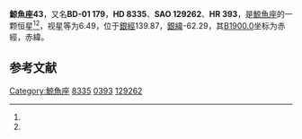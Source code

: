 {{Starbox begin
| name = 鯨魚座43
}}
{{Starbox observe
| epoch = [[J2000.0|J2000.0]]
| constell = [[鯨魚座|鯨魚座]]<ref name=SIMBAD>{{cite web
 | url=http://simbad.u-strasbg.fr/simbad/sim-id?Ident=HR+393
 | title =Pulsating variable Star
 | publisher=Centre de Données astronomiques de Strasbourg
 | work=SIMBAD
 | accessdate=2012-07-13}}</ref><ref name=DATA>{{cite web
 | url=http://vizier.u-strasbg.fr/viz-bin/VizieR-5?-out.add=.&-source=5050&-corr=PK=HR&-out.max=9999&HR=393
 | title=VizieR Detailed Page
 | accessdate=2012-07-13
 | archive-date=2016-03-05
 | archive-url=https://web.archive.org/web/20160305021527/http://vizier.u-strasbg.fr/viz-bin/VizieR-5?-out.add=.&-source=5050&-corr=PK=HR&-out.max=9999&HR=393
 | dead-url=no
 }}</ref>
| 星官 = 
| ra = {{RA|1|22|34.8}}<ref name=SIMBAD /><ref name=DATA />
| dec = {{DEC|-0|26|59}}<ref name=SIMBAD /><ref name=DATA />
| appmag_v = 6.49<ref name=SIMBAD /><ref name=DATA />
}}
{{Starbox character
| class = gK0<ref name=SIMBAD /><ref name=DATA />
| b-v = 1.08<ref name=SIMBAD /><ref name=DATA />
| u-b = 1.01<ref name=SIMBAD /><ref name=DATA />
| r-i = <ref name=SIMBAD /><ref name=DATA />
| variable = 
}}
{{Starbox astrometry
| radial_v = 1.01
| prop_mo_ra = 14
| parallax = 
| p_error = 
}}
{{Starbox catalog
| names =BD-01 179，[[SAO星表|SAO]] 129262，[[HD星表|HD]] 8335，[[HR星表|HR]] 393}}
{{Starbox reference |Simbad=HR+393}}
{{Starbox end}}

'''鯨魚座43'''，又名'''BD-01 179'''，'''HD 8335'''、'''SAO 129262'''、'''HR 393'''，是[[鯨魚座|鯨魚座]]的一颗恒星<ref name=SIMBAD /><ref name=DATA />，视星等为6.49，位于[[銀道座標系|銀經]]139.87，[[銀道座標系|銀緯]]-62.29，其[[B1900.0|B1900.0]]坐标为赤經{{RA|1|17|27.8}}，赤緯{{DEC|-0|-62.29|21}}。

== 参考文献 ==
{{reflist}}

{{star-stub}}

{{鯨魚座恒星}}
{{星官|天仓|6|21}}
[[Category:鯨魚座|Category:鯨魚座]]
[[Category:HD和HDE天體|8335]]
[[Category:HR天體|0393]]
[[Category:SAO天體|129262]]